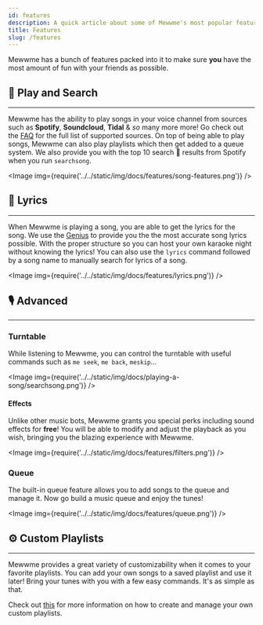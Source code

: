 ```yaml
---
id: features
description: A quick article about some of Mewwme's most popular features!
title: Features
slug: /features
---
```


Mewwme has a bunch of features packed into it to make sure **you** have the most amount of fun with your friends as possible.

## 🔎 Play and Search

---


Mewwme has the ability to play songs in your voice channel from sources such as **Spotify**, **Soundcloud**, **Tidal** & _so_ many more more! Go check out the [FAQ](/faq#what-music-sites-does-Mewwme-currently-support) for the full list of supported sources. On top of being able to play songs, Mewwme can also play playlists which then get added to a queue system. We also provide you with the top 10 search 🔎 results from Spotify when you run `searchsong`.

<Image img={require('../../static/img/docs/features/song-features.png')} />

## 📃 Lyrics

---

When Mewwme is playing a song, you are able to get the lyrics for the song. We use the [Genius](https://genius.com) to provide you the the most accurate song lyrics possible. With the proper structure so you can host your own karaoke night without knowing the lyrics! You can also use the `lyrics` command followed by a song name to manually search for lyrics of a song.

<Image img={require('../../static/img/docs/features/lyrics.png')} />

## 🎙️ Advanced

---

### Turntable

While listening to Mewwme, you can control the turntable with useful commands such as `me seek`, `me back`, `meskip`...

<Image img={require('../../static/img/docs/playing-a-song/searchsong.png')} />

#### Effects

Unlike other music bots, Mewwme grants you special perks including sound effects for **free**! You will be able to modify and adjust the playback as you wish, bringing you the blazing experience with Mewwme.

<Image img={require('../../static/img/docs/features/filters.png')} />

### Queue

The built-in queue feature allows you to add songs to the queue and manage it. Now go build a music queue and enjoy the tunes!

<Image img={require('../../static/img/docs/features/queue.png')} />

## ⚙️ Custom Playlists

---

Mewwme provides a great variety of customizability when it comes to your favorite playlists. You can add your own songs to a saved playlist and use it later! Bring your tunes with you with a few easy commands. It's as simple as that.

Check out [this](/playlists) for more information on how to create and manage your own custom playlists.

